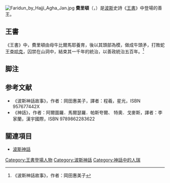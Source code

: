 [[File:Faridun_by_Hajji_Agha_Jan.jpg|thumb]]
'''費里頓'''（{{lang|fa|'''فریدون'''}}，{{lang|fa-Latn|Fereydun}}）是[[波斯|波斯]]史詩《[[列王紀_(伊朗)|王書]]》中登場的善王。

== 王書 ==
《王書》中，費里頓由母牛比爾馬耶養育，後以其頭部為模，做成牛頭矛，打敗蛇王[[查哈克|查哈克]]，囚禁在山洞中，結束其一千年的統治，以善政統治五百年。<ref>《波斯神話故事》，作者：岡田惠美子</ref>

== 脚注 ==
{{Reflist}}

== 参考文献 ==
*《波斯神話故事》，作者：岡田惠美子，譯者：程羲，星光，ISBN 957677442X
*《神話》，作者：阿爾圖羅．馬爾瑟羅．帕斯夸爾、 特奧．戈麥斯，譯者：李家蘭，漢宇國際，ISBN 9789862283622

== 關連項目 ==
{{Commonscat|Faridun}}
* [[波斯神話|波斯神話]]

[[Category:王書登場人物|Category:王書登場人物]]
[[Category:波斯神話|Category:波斯神話]]
[[Category:神話中的人瑞|Category:神話中的人瑞]]